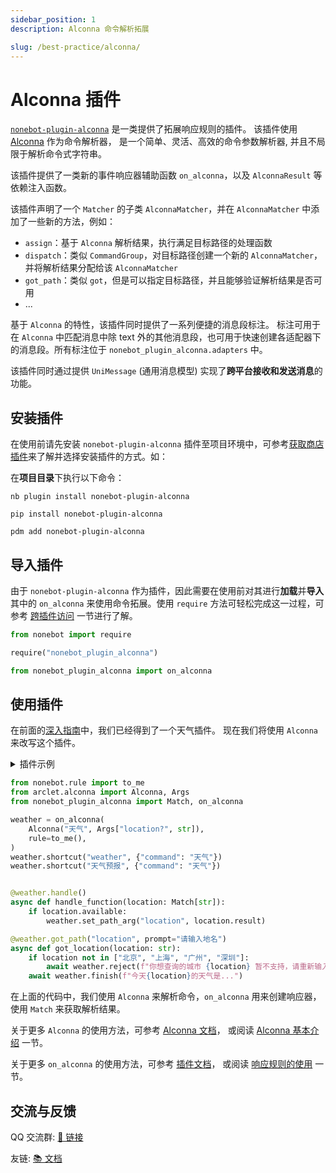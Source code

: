 ```yaml
---
sidebar_position: 1
description: Alconna 命令解析拓展

slug: /best-practice/alconna/
---
```


# Alconna 插件

[`nonebot-plugin-alconna`](https://github.com/nonebot/plugin-alconna) 是一类提供了拓展响应规则的插件。
该插件使用 [Alconna](https://github.com/ArcletProject/Alconna) 作为命令解析器，
是一个简单、灵活、高效的命令参数解析器, 并且不局限于解析命令式字符串。

该插件提供了一类新的事件响应器辅助函数 `on_alconna`，以及 `AlconnaResult` 等依赖注入函数。

该插件声明了一个 `Matcher` 的子类 `AlconnaMatcher`，并在 `AlconnaMatcher` 中添加了一些新的方法，例如：

- `assign`：基于 `Alconna` 解析结果，执行满足目标路径的处理函数
- `dispatch`：类似 `CommandGroup`，对目标路径创建一个新的 `AlconnaMatcher`，并将解析结果分配给该 `AlconnaMatcher`
- `got_path`：类似 `got`，但是可以指定目标路径，并且能够验证解析结果是否可用
- ...

基于 `Alconna` 的特性，该插件同时提供了一系列便捷的消息段标注。
标注可用于在 `Alconna` 中匹配消息中除 text 外的其他消息段，也可用于快速创建各适配器下的消息段。所有标注位于 `nonebot_plugin_alconna.adapters` 中。

该插件同时通过提供 `UniMessage` (通用消息模型) 实现了**跨平台接收和发送消息**的功能。

## 安装插件

在使用前请先安装 `nonebot-plugin-alconna` 插件至项目环境中，可参考[获取商店插件](../../tutorial/store.mdx#安装插件)来了解并选择安装插件的方式。如：

在**项目目录**下执行以下命令：

<Tabs groupId="install">
<TabItem value="cli" label="使用 nb-cli">

```shell
nb plugin install nonebot-plugin-alconna
```

</TabItem>
<TabItem value="pip" label="使用 pip">

```shell
pip install nonebot-plugin-alconna
```

</TabItem>

<TabItem value="pdm" label="使用 pdm">

```shell
pdm add nonebot-plugin-alconna
```

</TabItem>
</Tabs>

## 导入插件

由于 `nonebot-plugin-alconna` 作为插件，因此需要在使用前对其进行**加载**并**导入**其中的 `on_alconna` 来使用命令拓展。使用 `require` 方法可轻松完成这一过程，可参考 [跨插件访问](../../advanced/requiring.md) 一节进行了解。

```python
from nonebot import require

require("nonebot_plugin_alconna")

from nonebot_plugin_alconna import on_alconna
```

## 使用插件

在前面的[深入指南](../../appendices/session-control.mdx)中，我们已经得到了一个天气插件。
现在我们将使用 `Alconna` 来改写这个插件。

<details>
  <summary>插件示例</summary>

```python title=weather/__init__.py
from nonebot import on_command
from nonebot.rule import to_me
from nonebot.matcher import Matcher
from nonebot.adapters import Message
from nonebot.params import CommandArg, ArgPlainText

weather = on_command("天气", rule=to_me(), aliases={"weather", "天气预报"})

@weather.handle()
async def handle_function(matcher: Matcher, args: Message = CommandArg()):
    if args.extract_plain_text():
        matcher.set_arg("location", args)

@weather.got("location", prompt="请输入地名")
async def got_location(location: str = ArgPlainText()):
    if location not in ["北京", "上海", "广州", "深圳"]:
        await weather.reject(f"你想查询的城市 {location} 暂不支持，请重新输入！")
    await weather.finish(f"今天{location}的天气是...")
```

</details>

```python {5-10,14-16,18-19}
from nonebot.rule import to_me
from arclet.alconna import Alconna, Args
from nonebot_plugin_alconna import Match, on_alconna

weather = on_alconna(
    Alconna("天气", Args["location?", str]),
    rule=to_me(),
)
weather.shortcut("weather", {"command": "天气"})
weather.shortcut("天气预报", {"command": "天气"})


@weather.handle()
async def handle_function(location: Match[str]):
    if location.available:
        weather.set_path_arg("location", location.result)

@weather.got_path("location", prompt="请输入地名")
async def got_location(location: str):
    if location not in ["北京", "上海", "广州", "深圳"]:
        await weather.reject(f"你想查询的城市 {location} 暂不支持，请重新输入！")
    await weather.finish(f"今天{location}的天气是...")
```

在上面的代码中，我们使用 `Alconna` 来解析命令，`on_alconna` 用来创建响应器，使用 `Match` 来获取解析结果。

关于更多 `Alconna` 的使用方法，可参考 [Alconna 文档](https://arclet.top/docs/tutorial/alconna)，
或阅读 [Alconna 基本介绍](./command.md) 一节。

关于更多 `on_alconna` 的使用方法，可参考 [插件文档](https://github.com/nonebot/plugin-alconna/blob/master/docs.md)，
或阅读 [响应规则的使用](./matcher.md) 一节。

## 交流与反馈

QQ 交流群: [🔗 链接](https://jq.qq.com/?_wv=1027&k=PUPOnCSH)

友链: [📚 文档](https://graiax.cn/guide/message_parser/alconna.html)
